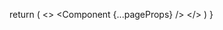 

  return (
    <>
      <Head>
        <Script
          async
          src="https://analytics.umami.is/script.js"
          data-website-id="6204fa0a-7412-4773-a5c9-d0c16a9bf287"
        ></Script>
        <link
          rel="alternate"
          type="application/rss+xml"
          title="RSS"
          href="/feed.xml"
        />
      </Head>
      <Component {...pageProps} />
      <Analytics />
    </>
  )
}

